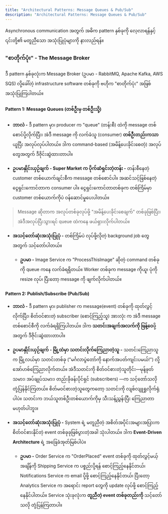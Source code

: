 ```yaml
---
title: "Architectural Patterns: Message Queues & Pub/Sub"
description: "Architectural Patterns: Message Queues & Pub/Sub"
---
```




<Aside title="ရည်ရွယ်ချက်">
Asynchronous communication အတွက် အဓိက pattern နှစ်ခုကို လေ့လာရန်နှင့် ၎င်းတို့၏ မတူညီသော အသုံးပြုပုံများကို နားလည်ရန်။
</Aside>

### "စာတိုက်ပုံး" - The Message Broker
ဒီ pattern နှစ်ခုလုံးက Message Broker (ဥပမာ - RabbitMQ, Apache Kafka, AWS SQS) လို့ခေါ်တဲ့ infrastructure software တစ်ခုကို ဗဟိုက "စာတိုက်ပုံး" အဖြစ် အသုံးပြုကြပါတယ်။

#### Pattern 1: Message Queues (တစ်ဦးမှ တစ်ဦးသို့)
- **ဘာလဲ -** ဒီ pattern မှာ၊ producer က "queue" (တန်းစီ) ထဲကို message တစ်စောင်ပို့လိုက်ပြီး၊ အဲဒီ message ကို လက်ခံသူ (consumer) **တစ်ဦးတည်းကသာ** ယူပြီး အလုပ်လုပ်ပါတယ်။ ဒါက command-based (အမိန့်ပေးခိုင်းစေတဲ့) အလုပ်တွေအတွက် ဒီဇိုင်းဆွဲထားတာပါ။

- **ဥပမာနှိုင်းယှဉ်ချက် - Super Market က ပိုက်ဆံရှင်းတဲ့တန်း -** တန်းစီနေတဲ့ customer တစ်ယောက်ချင်းစီက message တစ်စောင်ပါ။ အဆင်သင့်ဖြစ်နေတဲ့ ငွေရှင်းကောင်တာက consumer ပါ။ ငွေရှင်းကောင်တာတစ်ခုက တစ်ကြိမ်မှာ customer တစ်ယောက်ကိုပဲ ဝန်ဆောင်မှုပေးပါတယ်။ 

> Message ဆိုတာက အလုပ်တစ်ခုလုပ်ဖို့ "အမိန့်ပေးခိုင်းစေချက်" တစ်ခုဖြစ်ပြီး၊ အဲဒီအလုပ်ပြီးသွားရင် queue ထဲကနေ ဖယ်ရှားလိုက်ပါတယ်။

- **အသင့်တော်ဆုံးအသုံးပြုပုံ -** တစ်ကြိမ်ပဲ လုပ်ဖို့လိုတဲ့ background job တွေအတွက် သင့်တော်ပါတယ်။

  - **ဥပမာ -** Image Service က "ProcessThisImage" ဆိုတဲ့ command တစ်ခုကို queue ကနေ လက်ခံရရှိတယ်။ Worker တစ်ခုက message ကိုယူ၊ ပုံကို resize လုပ်၊ ပြီးတော့ message ကို ဖျက်လိုက်ပါတယ်။

#### Pattern 2: Publish/Subscribe (Pub/Sub)
- **ဘာလဲ -** ဒီ pattern မှာ၊ publisher က message(event) တစ်ခုကို ထုတ်လွှင့် လိုက်ပြီး၊ စိတ်ဝင်စားတဲ့ subscriber (စောင့်ကြည့်သူ) အားလုံး က အဲဒီ message တစ်စောင်စီကို လက်ခံရရှိကြပါတယ်။ ဒါက **သတင်းအချက်အလက်ကို ဖြန့်ဝေ**ဖို့အတွက် ဒီဇိုင်းဆွဲထားတာပါ။

- **ဥပမာနှိုင်းယှဉ်ချက် - မြို့ထဲမှာ သတင်းလိုက်ကြေညာတဲ့သူ -** သတင်းကြေညာသူက မြို့လယ်မှာ သတင်းတစ်ခု ("မင်္ဂလာပွဲတော်ကို နောက်အပတ်ကျင်းပမယ်!") လို့ အော်ဟစ်ကြေညာလိုက်တယ်။ အဲဒီသတင်းကို စိတ်ဝင်စားတဲ့သူတိုင်း—မုန့်ဖုတ်သမား၊ အပ်ချုပ်သမား၊ တည်းခိုခန်းပိုင်ရှင် (subscribers) —က သင့်တော်သလို တုံ့ပြန်နိုင်ကြတယ်။ စိတ်မဝင်စားတဲ့သူတွေကတော့ သတင်းကို လျစ်လျူရှုလိုက်ရုံပါပဲ။ သတင်းက ဘယ်သူတစ်ဦးတစ်ယောက်ကိုမှ သီးသန့်ညွှန်းပြီး ကြေညာတာမဟုတ်ပါဘူး။

- **အသင့်တော်ဆုံးအသုံးပြုပုံ -** System ရဲ့ မတူညီတဲ့ အစိတ်အပိုင်းအများအပြားက စိတ်ဝင်စားနိုင်တဲ့ event တစ်ခုခုဖြစ်ပွားတဲ့အခါ သုံးပါတယ်။ ဒါက **Event-Driven Architecture** ရဲ့ အခြေခံအုတ်မြစ်ပါပဲ။

   - **ဥပမာ -** Order Service က "OrderPlaced" event တစ်ခုကို ထုတ်လွှင့်မယ့်အချိန်ကို Shipping Service က ပစ္စည်းပို့ရန် စောင့်ကြည့်နေနိုင်တယ်၊ Notifications Service က email ပို့ဖို့ စောင့်ကြည့်နေနိုင်တယ်၊ ပြီးတော့ Analytics Service က အရောင်း report တွေကို update လုပ်ဖို့ စောင့်ကြည့်နေနိုင်ပါတယ်။ Service သုံးခုလုံးက **တူညီတဲ့ event တစ်ခုတည်းကို** သင့်တော်သလို တုံ့ပြန်ကြတာပါ။


<ContentImage src={queueVsPubsub} alt="Queue vs Pubsub"  />